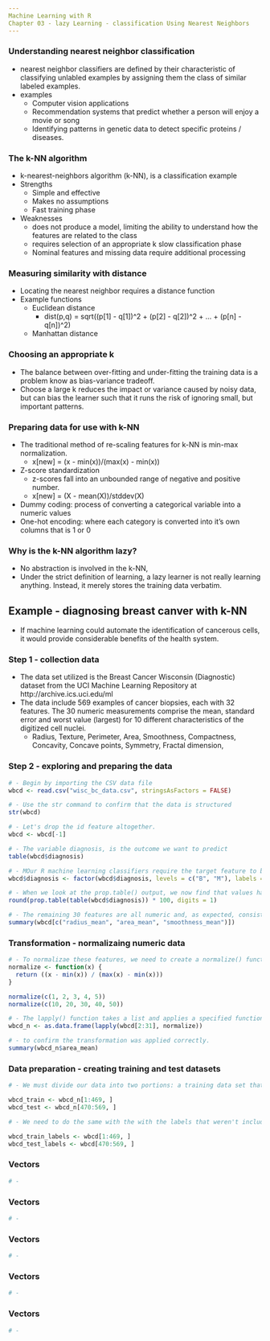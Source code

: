 ```yaml
---
Machine Learning with R
Chapter 03 - lazy Learning - classification Using Nearest Neighbors
---
```


### Understanding nearest neighbor classification

- nearest neighbor classifiers are defined by their characteristic of classifying unlabled examples by assigning them the class of similar labeled examples.
- examples
  - Computer vision applications
  - Recommendation systems that predict whether a person will enjoy a movie or song
  - Identifying patterns in genetic data to detect specific proteins / diseases.
  

### The k-NN algorithm

- k-nearest-neighbors algorithm (k-NN), is a classification example
- Strengths
  - Simple and effective
  - Makes no assumptions
  - Fast training phase
- Weaknesses
  - does not produce a model, limiting the ability to understand how the features are related to the class
  - requires selection of an appropriate k
  slow classification phase
  - Nominal features and missing data require additional processing

### Measuring similarity with distance 

  - Locating the nearest neighbor requires a distance function
  - Example functions
    - Euclidean distance
      - dist(p,q) = sqrt((p[1] - q[1])^2 + (p[2] - q[2])^2 + ... + (p[n] - q[n])^2)
    - Manhattan distance
    

### Choosing an appropriate k
  - The balance between over-fitting and under-fitting the training data is a problem know as bias-variance tradeoff.
  - Choose a large k reduces the impact or variance caused by noisy data, but can bias the learner such that it runs the risk of ignoring small, but important patterns.

### Preparing data for use with k-NN

  - The traditional method of re-scaling features for k-NN is min-max normalization.
    - x[new] = (x - min(x))/(max(x) - min(x))
  - Z-score standardization
    - z-scores fall into an unbounded range of negative and positive number.
    - x[new] = (X - mean(X))/stddev(X)
  - Dummy coding: process of converting a categorical variable into a numeric values
  - One-hot encoding: where each category is converted into it's own columns that is 1 or 0

### Why is the k-NN algorithm lazy?

  - No abstraction is involved in the k-NN,
  - Under the strict definition of learning, a lazy learner is not really learning anything.  Instead, it merely stores the training data verbatim.

## Example - diagnosing breast canver with k-NN

  - If machine learning could automate the identification of cancerous cells, it would provide considerable benefits of the health system.

### Step 1 - collection data

  - The data set utilized is the Breast Cancer Wisconsin (Diagnostic) dataset from the UCI Machine Learning Repository at http://archive.ics.uci.edu/ml
  - The data include 569 examples of cancer biopsies, each with 32 features.
  The 30 numeric measurements comprise the mean, standard error and worst value (largest) for 10 different characteristics of the digitized cell nuclei.
    - Radius, Texture, Perimeter, Area, Smoothness, Compactness, Concavity, Concave points, Symmetry, Fractal dimension, 


### Step 2 - exploring and preparing the data

```r
# - Begin by importing the CSV data file
wbcd <- read.csv("wisc_bc_data.csv", stringsAsFactors = FALSE)

# - Use the str command to confirm that the data is structured
str(wbcd)

# - Let's drop the id feature altogether.
wbcd <- wbcd[-1]

# - The variable diagnosis, is the outcome we want to predict
table(wbcd$diagnosis)

# - MOur R machine learning classifiers require the target feature to be coded as a factor.  recode the diagnosis variables
wbcd$diagnosis <- factor(wbcd$diagnosis, levels = c("B", "M"), labels = c("Benign", "Malignant"))

# - When we look at the prop.table() output, we now find that values have been Benign and Malignant.
round(prop.table(table(wbcd$diagnosis)) * 100, digits = 1)

# - The remaining 30 features are all numeric and, as expected, consist of three different measurements of 10 characteristics.
summary(wbcd[c("radius_mean", "area_mean", "smoothness_mean")])
```


### Transformation - normalizaing numeric data

```r
# - To normalizae these features, we need to create a normalize() function.
normalize <- function(x) {
  return ((x - min(x)) / (max(x) - min(x)))
}

normalize(c(1, 2, 3, 4, 5))
normalize(c(10, 20, 30, 40, 50))

# - The lapply() function takes a list and applies a specified function to each list elemnet.
wbcd_n <- as.data.frame(lapply(wbcd[2:31], normalize))

# - to confirm the transformation was applied correctly.
summary(wbcd_n$area_mean)
```


### Data preparation - creating training and test datasets

```r
# - We must divide our data into two portions: a training data set that will be used to build the k-NN model and a test dataset that will be used to estimate the predictive accuracy of the model

wbcd_train <- wbcd_n[1:469, ]
wbcd_test <- wbcd_n[470:569, ]

# - We need to do the same with the with the labels that weren't included in the original datasets.

wbcd_train_labels <- wbcd[1:469, ]
wbcd_test_labels <- wbcd[470:569, ]
```


### Vectors

```r
# - 
```


### Vectors

```r
# - 
```


### Vectors

```r
# - 
```


### Vectors

```r
# - 
```


### Vectors

```r
# - 
```
